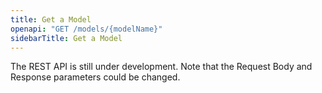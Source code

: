 ```yaml
---
title: Get a Model
openapi: "GET /models/{modelName}"
sidebarTitle: Get a Model
---
```


<Warning>

The REST API is still under development. Note that the Request Body and Response parameters could be changed.

</Warning>